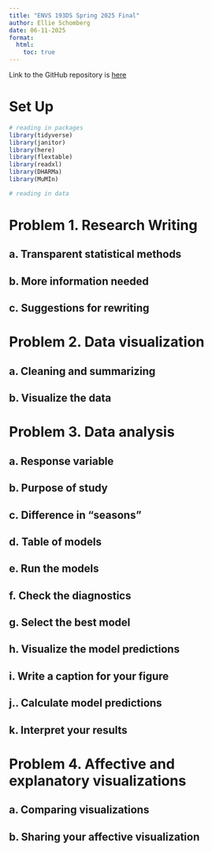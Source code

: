 ```yaml
---
title: "ENVS 193DS Spring 2025 Final"
author: Ellie Schomberg
date: 06-11-2025
format: 
  html:
    toc: true
---
```


Link to the GitHub repository is [here](https://github.com/ellieschomberg/ENVS-193DS_spring-2025_final)

# Set Up

```r
# reading in packages
library(tidyverse)
library(janitor)
library(here)
library(flextable)
library(readxl)
library(DHARMa)
library(MuMIn)

# reading in data

```

# Problem 1. Research Writing

## a. Transparent statistical methods

## b. More information needed

## c. Suggestions for rewriting

# Problem 2. Data visualization

## a. Cleaning and summarizing

## b. Visualize the data

# Problem 3. Data analysis

## a. Response variable

## b. Purpose of study

## c. Difference in "seasons"

## d. Table of models

## e. Run the models

## f. Check the diagnostics

## g. Select the best model

## h. Visualize the model predictions

## i. Write a caption for your figure

## j.. Calculate model predictions

## k. Interpret your results

# Problem 4. Affective and explanatory visualizations

## a. Comparing visualizations

## b. Sharing your affective visualization


